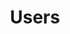 ---
title: "Users"
description: "User profiles, relationships, and social interactions including follow system and user management"
---